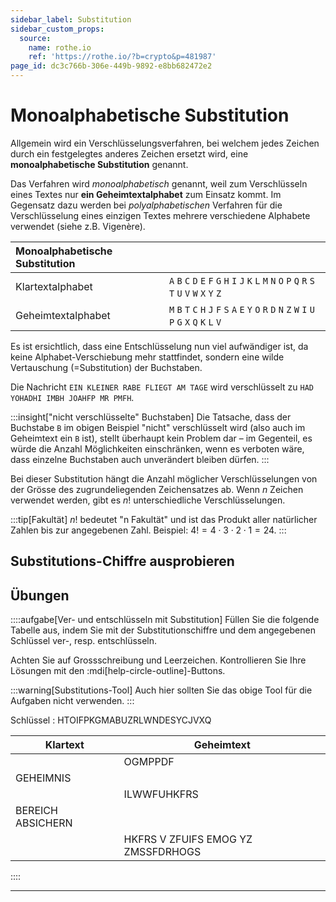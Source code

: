 ```yaml
---
sidebar_label: Substitution
sidebar_custom_props:
  source:
    name: rothe.io
    ref: 'https://rothe.io/?b=crypto&p=481987'
page_id: dc3c766b-306e-449b-9892-e8bb682472e2
---
```



# Monoalphabetische Substitution

Allgemein wird ein Verschlüsselungsverfahren, bei welchem jedes Zeichen durch ein festgelegtes anderes Zeichen ersetzt wird, eine **monoalphabetische Substitution** genannt.

Das Verfahren wird _monoalphabetisch_ genannt, weil zum Verschlüsseln eines Textes nur **ein Geheimtextalphabet** zum Einsatz kommt. Im Gegensatz dazu werden bei _polyalphabetischen_ Verfahren für die Verschlüsselung eines einzigen Textes mehrere verschiedene Alphabete verwendet (siehe z.B. Vigenère).

| Monoalphabetische Substitution |                                                                                                         |
|:-------------------------------|:--------------------------------------------------------------------------------------------------------|
| Klartextalphabet               | `A` `B` `C` `D` `E` `F` `G` `H` `I` `J` `K` `L` `M` `N` `O` `P` `Q` `R` `S` `T` `U` `V` `W` `X` `Y` `Z` |
| Geheimtextalphabet             | `M` `B` `T` `C` `H` `J` `F` `S` `A` `E` `Y` `O` `R` `D` `N` `Z` `W` `I` `U` `P` `G` `X` `Q` `K` `L` `V` |

Es ist ersichtlich, dass eine Entschlüsselung nun viel aufwändiger ist, da keine Alphabet-Verschiebung mehr stattfindet, sondern eine wilde Vertauschung (=Substitution) der Buchstaben.

Die Nachricht `EIN KLEINER RABE FLIEGT AM TAGE` wird verschlüsselt zu `HAD YOHADHI IMBH JOAHFP MR PMFH`.

:::insight["nicht verschlüsselte" Buchstaben]
Die Tatsache, dass der Buchstabe `B` im obigen Beispiel "nicht" verschlüsselt wird (also auch im Geheimtext ein `B` ist), stellt überhaupt kein Problem dar – im Gegenteil, es würde die Anzahl Möglichkeiten einschränken, wenn es verboten wäre, dass einzelne Buchstaben auch unverändert bleiben dürfen.
:::

Bei dieser Substitution hängt die Anzahl möglicher Verschlüsselungen von der Grösse des zugrundeliegenden Zeichensatzes ab. Wenn $n$ Zeichen verwendet werden, gibt es $n!$ unterschiedliche Verschlüsselungen.

:::tip[Fakultät]
$n!$ bedeutet "n Fakultät" und ist das Produkt aller natürlicher Zahlen bis zur angegebenen Zahl. Beispiel: $4! = 4 \cdot 3 \cdot 2 \cdot 1 = 24$.
:::

## Substitutions-Chiffre ausprobieren

<Substitution/>

## Übungen
::::aufgabe[Ver- und entschlüsseln mit Substitution]
<TaskState id="0b82967a-37b0-42ca-a08e-7be12067846e" />
Füllen Sie die folgende Tabelle aus, indem Sie mit der Substitutionschiffre und dem angegebenen Schlüssel ver-, resp. entschlüsseln.

Achten Sie auf Grossschreibung und Leerzeichen. Kontrollieren Sie Ihre Lösungen mit den :mdi[help-circle-outline]-Buttons.

:::warning[Substitutions-Tool]
Auch hier sollten Sie das obige Tool für die Aufgaben nicht verwenden.
:::

Schlüssel
: HTOIFPKGMABUZRLWNDESYCJVXQ

| Klartext                                                                                                             | Geheimtext                                                                        |
|----------------------------------------------------------------------------------------------------------------------|-----------------------------------------------------------------------------------|
| <String solution="CHIFFRE" id="11417f68-e870-454f-91e7-d4f3b99ae4c0" />                                              | OGMPPDF                                                                           |
| GEHEIMNIS                                                                                                            | <String solution="KFGFMZRME" id="0c315106-dd63-49b4-8d7e-4369dd2c7745" />         |
| <String solution="DOPPELAGENT" id="f1026b86-f95f-4605-87ea-c4e84ae2939b" />                                          | ILWWFUHKFRS                                                                       |
| BEREICH ABSICHERN                                                                                                    | <String solution="TFDFMOG HTEMOGFDR" id="80ffa8e8-b921-4477-9047-d2b5244dbbec" /> |
| <String solution="AGENT X MELDET SICH UM MITTERNACHT" id="6a93e8f3-acfa-4609-9573-a23c103a93ef" inputWidth="22em" /> | HKFRS V ZFUIFS EMOG YZ ZMSSFDRHOGS                                                |

::::

---
